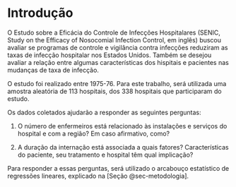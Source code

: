 # Introdução {.unnumbered}

O Estudo sobre a Eficácia do Controle de Infecções Hospitalares (SENIC, Study on the Efficacy of Nosocomial Infection Control, em inglês) buscou avaliar se programas de controle e vigilância contra infecções reduziram as taxas de infecção hospitalar nos Estados Unidos. Também se desejou avaliar a relação entre algumas características dos hispitais e pacientes nas mudanças de taxa de infecção.

O estudo foi realizado entre 1975-76. Para este trabalho, será utilizada uma amostra aleatória de 113 hospitais, dos 338 hospitais que participaram do estudo. 

Os dados coletados ajudarão a responder as seguintes perguntas: 

1. O número de enfermeiros está relacionado às instalações e serviços do hospital e com a região? Em caso afirmativo, como?

2. A duração da internação está associada a quais fatores? Características do paciente, seu tratamento e hospital têm qual implicação?

Para responder a essas perguntas, será utilizado o arcabouço estatístico de regressões lineares, explicado na [Seção @sec-metodologia].

